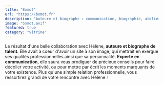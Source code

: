 ```yaml
---
title: "Bomot"
url: "https://bomot.fr"
description: "Auteure et biographe : communication, biographie, ateliers d'écriture"
image: "bomot.avif"
featured: true
category: "vitrine"
---
```


Le résultat d'une belle collaboration avec Hélène, **auteure et biographe de talent.** Elle avait à coeur d'avoir un site à son image, qui mettrait en exergue ses qualités professionnelles ainsi que sa personnalité.
**Experte en communication**, elle saura vous prodiguer de précieux conseils pour faire décoller votre activité, ou pour mettre par écrit les moments marquants de votre existence. Plus qu'une simple relation professionnelle, vous ressortirez grandi de votre rencontre avec Hélène !
